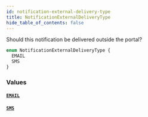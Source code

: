 ```yaml
---
id: notification-external-delivery-type
title: NotificationExternalDeliveryType
hide_table_of_contents: false
---
```



Should this notification be delivered outside the portal?

```graphql
enum NotificationExternalDeliveryType {
  EMAIL
  SMS
}
```


### Values

#### [`EMAIL`](#)




#### [`SMS`](#)






